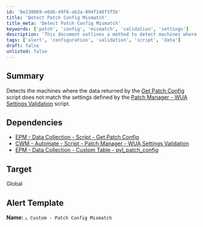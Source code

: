 ```yaml
---
id: '0e230069-e0d6-49f6-ab3a-894f248f3f5b'
title: 'Detect Patch Config Mismatch'
title_meta: 'Detect Patch Config Mismatch'
keywords: ['patch', 'config', 'mismatch', 'validation', 'settings']
description: 'This document outlines a method to detect machines where the data returned by the Get Patch Config script does not align with the expected settings defined by the Patch Manager - WUA Settings Validation script. It includes dependencies and a global target for alerting.'
tags: ['alert', 'configuration', 'validation', 'script', 'data']
draft: false
unlisted: false
---
```

## Summary

Detects the machines where the data returned by the [Get Patch Config](https://proval.itglue.com/DOC-5078775-16399976) script does not match the settings defined by the [Patch Manager - WUA Settings Validation](https://proval.itglue.com/DOC-5078775-9135620) script.

## Dependencies

- [EPM - Data Collection - Script - Get Patch Config](https://proval.itglue.com/DOC-5078775-16399976)
- [CWM - Automate - Script - Patch Manager - WUA Settings Validation](https://proval.itglue.com/DOC-5078775-9135620)
- [EPM - Data Collection - Custom Table - pvl_patch_config](https://proval.itglue.com/DOC-5078775-16399975)

## Target

Global

## Alert Template

**Name:**  `△ Custom - Patch Config Mismatch`












